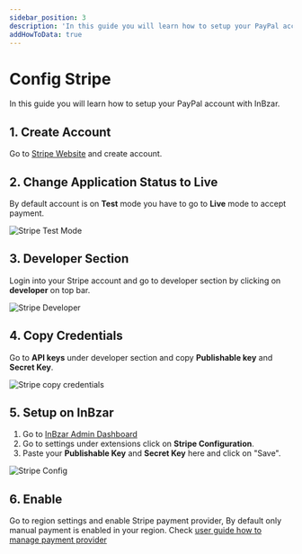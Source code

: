 ```yaml
---
sidebar_position: 3
description: 'In this guide you will learn how to setup your PayPal account with InBzar'
addHowToData: true
---
```


# Config Stripe

In this guide you will learn how to setup your PayPal account with InBzar.

## 1. Create Account

Go to [Stripe Website](https://stripe.com/) and create account.

## 2. Change Application Status to Live

By default account is on **Test** mode you have to go to **Live** mode to accept payment.

![Stripe Test Mode](/img/stripe-test-mode.png)

## 3. Developer Section

Login into your Stripe account and go to developer section by clicking on **developer** on top bar.

![Stripe Developer](/img/stripe-developer.png)

## 4. Copy Credentials

Go to **API keys** under developer section and copy **Publishable key** and **Secret Key**.

![Stripe copy credentials](/img/stripe-copy-credentials.png)

## 5. Setup on InBzar

1. Go to [InBzar Admin Dashboard](https://admin.inbzar.com)
2. Go to settings under extensions click on **Stripe Configuration**.
3. Paste your **Publishable Key** and **Secret Key** here and click on "Save".

![Stripe Config](/img/stripe-config.png)

## 6. Enable

Go to region settings and enable Stripe payment provider, By default only manual payment is enabled in your region. Check [user guide how to manage payment provider](/user-guide/regions/providers#manage-payment-providers)